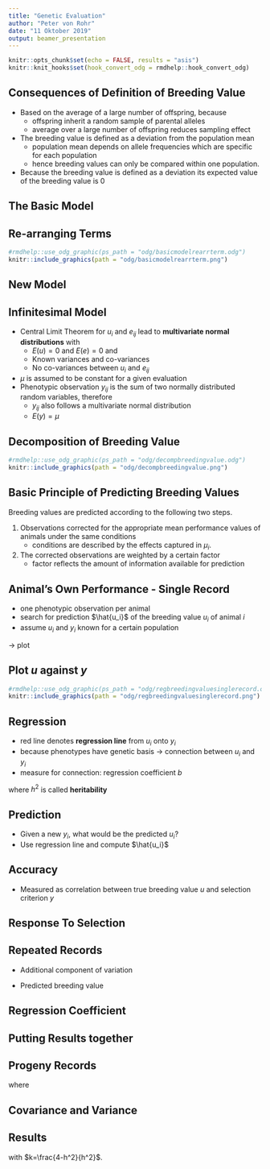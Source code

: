```yaml
---
title: "Genetic Evaluation"
author: "Peter von Rohr"
date: "11 Oktober 2019"
output: beamer_presentation
---
```


```r
knitr::opts_chunk$set(echo = FALSE, results = "asis")
knitr::knit_hooks$set(hook_convert_odg = rmdhelp::hook_convert_odg)
```

## Consequences of Definition of Breeding Value

* Based on the average of a large number of offspring, because 
    + offspring inherit a random sample of parental alleles
    + average over a large number of offspring reduces sampling effect 
* The breeding value is defined as a deviation from the population mean 
    + population mean depends on allele frequencies which are specific for each population 
    + hence breeding values can only be compared within one population.
* Because the breeding value is defined as a deviation its expected value of the breeding value is $0$


## The Basic Model

\begin{equation}
y_{ij} = \mu_i + g_i + e_{ij} \notag
\end{equation}

\begin{tabular}{llp{8cm}}
where  &  &  \\
       &  $y_{ij}$  &  $j^{th}$ record of animal $i$ \\
       &  $\mu_i$   &  identifiable fixed environmental effect \\
       &  $g_i$     &  sum of all additive ($u$), dominance ($d$) and epistatic effects of the genotype of animal $i$ \\
       &  $e_{ij}$  &  random environmental effects of animal $i$
\end{tabular}


## Re-arranging Terms

```r
#rmdhelp::use_odg_graphic(ps_path = "odg/basicmodelrearrterm.odg")
knitr::include_graphics(path = "odg/basicmodelrearrterm.png")
```


## New Model
\begin{equation}
y_{ij} = \mu_i + u_i + e_{ij}^* \notag
\end{equation}

\begin{tabular}{lll}
where  &  &  \\
       &  $y_{ij}$  &  $j^{th}$ record of animal $i$ \\
       &  $\mu_i$   &  identifiable fixed environmental effect \\
       &  $u_i$       &  sum of all additive ($u$) genetic effects of the genotype of animal $i$ \\
       &  $e_{ij}^*$  &  dominance, epistatic and random environmental effects of animal $i$
\end{tabular}


## Infinitesimal Model

* Central Limit Theorem for $u_i$ and $e_{ij}$ lead to __multivariate normal distributions__ with 
    + $E(u) = 0$ and $E(e) = 0$ and 
    + Known variances and co-variances
    + No co-variances between $u_i$ and $e_{ij}$
* $\mu$ is assumed to be constant for a given evaluation
* Phenotypic observation $y_{ij}$ is the sum of two normally distributed random variables, therefore
    + $y_{ij}$ also follows a multivariate normal distribution
    + $E(y) = \mu$


## Decomposition of Breeding Value

```r
#rmdhelp::use_odg_graphic(ps_path = "odg/decompbreedingvalue.odg")
knitr::include_graphics(path = "odg/decompbreedingvalue.png")
```


## Basic Principle of Predicting Breeding Values

Breeding values are predicted according to the following two steps. 

1. Observations corrected for the appropriate mean performance values of animals under the same conditions
    + conditions are described by the effects captured in $\mu_i$. 
2. The corrected observations are weighted by a certain factor 
    + factor reflects the amount of information available for prediction
    
    
## Animal's Own Performance - Single Record    
 
* one phenotypic observation per animal
* search for prediction $\hat{u_i}$ of the breeding value $u_i$ of animal $i$  
* assume $u_i$ and $y_i$ known for a certain population

$\rightarrow$ plot


## Plot $u$ against $y$

```r
#rmdhelp::use_odg_graphic(ps_path = "odg/regbreedingvaluesinglerecord.odg")
knitr::include_graphics(path = "odg/regbreedingvaluesinglerecord.png")
```


## Regression

* red line denotes __regression line__ from $u_i$ onto $y_i$
* because phenotypes have genetic basis $\rightarrow$ connection between $u_i$ and $y_i$
* measure for connection: regression coefficient $b$

\vspace{-2ex}
\begin{align}
b &= \frac{cov(u,y)}{var(y)} \notag \\
  &= \frac{cov(u,\mu + u + e)}{var(y)}  \notag \\
  &= \frac{cov(u,u)}{var(y)}  \notag \\
  &= \frac{var(u)}{var(y)} = h^2  \notag
\end{align}

where $h^2$ is called __heritability__


## Prediction

* Given a new $y_i$, what would be the predicted $u_i$?
* Use regression line and compute $\hat{u_i}$

\begin{align}
\hat{u_i} &= b * (y_i - \mu) \notag \\
          &= h^2 * (y_i - \mu) \notag
\end{align}


## Accuracy

* Measured as correlation between true breeding value $u$ and selection criterion $y$

\begin{align}
r_{u,y} &= \frac{cov(u, y)}{\sigma_u \ \sigma_y} \notag \\
        &= \frac{\sigma_u^2}{\sigma_u \ \sigma_y} \notag \\
        &= \frac{\sigma_u}{\sigma_y} \notag \\
        &= h \notag
\end{align}


## Response To Selection

\begin{equation}
R = i * r_{u,y}^2 * \sigma_y = i * h^2 * \sigma_y \notag
\end{equation}


## Repeated Records

* Additional component of variation

\begin{equation}
var(y) = var(g) + var(pe) + var(te) \notag
\end{equation}

\begin{equation}
t = \frac{var(g) + var(pe)}{var(y)} \notag
\end{equation}

* Predicted breeding value

\begin{equation}
\hat{u_i} = b(\tilde{y_i} - \mu) \notag
\end{equation}


## Regression Coefficient

\begin{equation}
b = \frac{cov(u,\tilde{y})}{var(\tilde{y})} \notag
\end{equation}

\begin{equation}
cov(u,\tilde{y}) = cov(u, g + pe + {1\over n} \sum_{k=1}^n te_k) = \sigma_u^2 \notag
\end{equation}

\begin{equation}
var(\tilde{y}) = var(g) + var(pe) + {1\over n} var(te) \notag
\end{equation}

\begin{align}
var(\tilde{y}) &= t * \sigma_y^2 + {1\over n} (1-t) * \sigma_y^2 \notag \\
               &= {1\over n}\left( n*t + (1-t) \right) \sigma_y^2 \notag \\
               &= \frac{1 + (n-1)t}{n} \sigma_y^2 \notag
\end{align}


## Putting Results together

\begin{align}
b &= \frac{cov(u,\tilde{y})}{var(\tilde{y})} \notag \\
  &= \frac{n \sigma_u^2}{(1 + (n-1)t) \sigma_y^2} \notag \\
  &= \frac{nh^2}{1 + (n-1)t} \notag
\end{align}


## Progeny Records

\begin{equation}
\hat{u_i} = b * (\bar{y_i} - \mu) \notag
\end{equation}

where 

\begin{equation}
b = \frac{cov(u, \bar{y})}{var(\bar{y})} \notag
\end{equation}

## Covariance and Variance

\begin{align}
cov(u, \bar{y}) &= cov(u, {1\over 2}u_s + {1\over 2}u_d + {1\over n}\sum_{k=1}^n m_k + {1\over n}\sum_{k=1}^n e_k) \notag \\
                &= cov(u, {1\over 2}u_s) \notag \\
                &= {1\over 2} cov(u, u_s) \notag \\
                &= {1\over 2} \sigma_u^2 \notag
\end{align}

\begin{equation}
var(\bar{y}) = (t + (1-t)/n) \sigma_y^2 \notag
\end{equation}


## Results
\begin{align}
b &= \frac{1/2 \sigma_u^2}{(t + (1-t)/n) \sigma_y^2} \notag \\
  &= \frac{1/2 h^2 \sigma_y^2}{({1\over 4}h^2 + (1 - {1\over 4}h^2)/n) \sigma_y^2} \notag \\
  &= \frac{2nh^2}{nh^2 + (4-h^2)} \notag \\
  &= \frac{2n}{n + (4-h^2)/h^2} \notag \\
  &= \frac{2n}{n+k} \notag
\end{align}

with $k=\frac{4-h^2}{h^2}$. 

